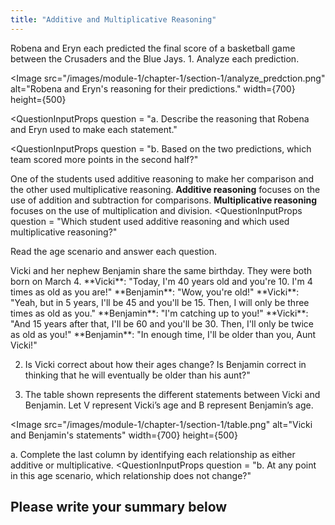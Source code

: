 ```yaml
---
title: "Additive and Multiplicative Reasoning"
---
```


<Scenario>
Robena and Eryn each predicted the final score of a basketball game between the Crusaders and the Blue Jays.
</ Scenario>
1. Analyze each prediction.

<Image
  src="/images/module-1/chapter-1/section-1/analyze_predction.png"
  alt="Robena and Eryn's reasoning for their predictions."
  width={700}
  height={500}
></Image>
<QuestionInputProps 
    question = "a. Describe the reasoning that Robena and Eryn used to make each statement."
></QuestionInputProps>

<QuestionInputProps
    question = "b. Based on the two predictions, which team scored more points in the second half?"
></QuestionInputProps>

One of the students used additive reasoning to make her comparison and the other
used multiplicative reasoning. **Additive reasoning** focuses on the use of addition
and subtraction for comparisons. **Multiplicative reasoning** focuses on the use of
multiplication and division.
<QuestionInputProps question = 
    "Which student used additive reasoning and which used multiplicative reasoning?"
></QuestionInputProps>
Read the age scenario and answer each question.

<Scenario>
Vicki and her nephew Benjamin share the same birthday. They were both born on March 4.
**Vicki**: "Today, I'm 40 years old and you're 10. I'm 4 times as old as you are!"
**Benjamin**: "Wow, you're old!"
**Vicki**: "Yeah, but in 5 years, I'll be 45 and you'll be 15. Then, I will only be three times as old as you."
**Benjamin**: "I'm catching up to you!"
**Vicki**: "And 15 years after that, I'll be 60 and you'll be 30. Then, I'll only be twice as old as you!"
**Benjamin**: "In enough time, I'll be older than you, Aunt Vicki!"
</Scenario>

2. Is Vicki correct about how their ages change? Is Benjamin correct in thinking that he
will eventually be older than his aunt?"
<QuestionInputProps></QuestionInputProps>

3. The table shown represents the different statements between Vicki and Benjamin.
Let V represent Vicki’s age and B represent Benjamin’s age.

<Image
  src="/images/module-1/chapter-1/section-1/table.png"
  alt="Vicki and Benjamin's statements"
  width={700}
  height={500}
></Image>

a. Complete the last column by identifying each relationship as either additive or
multiplicative.
<QuestionInputProps question = "b. At any point in this age scenario, which relationship does not change?"
></QuestionInputProps>

## Please write your summary below



